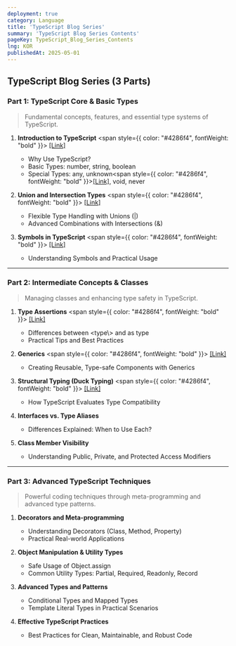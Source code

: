 ```yaml
---
deployment: true
category: Language
title: 'TypeScript Blog Series'
summary: 'TypeScript Blog Series Contents'
pageKey: TypeScript_Blog_Series_Contents
lng: KOR
publishedAt: 2025-05-01
---
```


## **TypeScript Blog Series (3 Parts)**

### **Part 1: TypeScript Core & Basic Types**

> Fundamental concepts, features, and essential type systems of TypeScript.

1. **Introduction to TypeScript** <span style={{ color: "#4286f4", fontWeight: "bold" }}> [[Link]](https://hanpy-blog.com/language/ko/typescript/typescript-essential-01-introduction)</span>
   - Why Use TypeScript?
   - Basic Types: <codeline>number</codeline>, <codeline>string</codeline>, <codeline>boolean</codeline>
   - Special Types: <codeline>any</codeline>, <codeline>unknown</codeline><span style={{ color: "#4286f4", fontWeight: "bold" }}>[[Link]](https://hanpy-blog.com/language/ko/typescript/unknown)</span>, <codeline>void</codeline>, <codeline>never</codeline>



2. **Union and Intersection Types** <span style={{ color: "#4286f4", fontWeight: "bold" }}> [[Link]](https://hanpy-blog.com/language/ko/typescript/typescript-essential-02-union-intersection)</span>
   - Flexible Type Handling with Unions (<codeline>|</codeline>)
   - Advanced Combinations with Intersections (<codeline>&</codeline>)



3. **Symbols in TypeScript** <span style={{ color: "#4286f4", fontWeight: "bold" }}> [[Link]](https://hanpy-blog.com/language/ko/typescript/typescript-essential-03-symbol)</span>
   - Understanding Symbols and Practical Usage

---

### **Part 2: Intermediate Concepts & Classes**

> Managing classes and enhancing type safety in TypeScript.

1. **Type Assertions** <span style={{ color: "#4286f4", fontWeight: "bold" }}> [[Link]](https://hanpy-blog.com/language/ko/typescript/typescript-intermediate-01-type-assertions)</span>
   - Differences between <codeline>\<type\\></codeline> and <codeline>as type</codeline>
   - Practical Tips and Best Practices



2. **Generics** <span style={{ color: "#4286f4", fontWeight: "bold" }}> [[Link]](https://hanpy-blog.com/language/ko/typescript/typescript-intermediate-02-generics)</span>
   - Creating Reusable, Type-safe Components with Generics



3. **Structural Typing (Duck Typing)** <span style={{ color: "#4286f4", fontWeight: "bold" }}> [[Link]](https://hanpy-blog.com/language/ko/typescript/typescript-intermediate-03-structural-typing)</span>
   - How TypeScript Evaluates Type Compatibility



4. **Interfaces vs. Type Aliases**
   - Differences Explained: When to Use Each?



5. **Class Member Visibility**
   - Understanding Public, Private, and Protected Access Modifiers

---

### **Part 3: Advanced TypeScript Techniques**

> Powerful coding techniques through meta-programming and advanced type patterns.

1. **Decorators and Meta-programming**
   - Understanding Decorators (Class, Method, Property)
   - Practical Real-world Applications



2. **Object Manipulation & Utility Types**
   - Safe Usage of <codeline>Object.assign</codeline>
   - Common Utility Types: <codeline>Partial</codeline>, <codeline>Required</codeline>, <codeline>Readonly</codeline>, <codeline>Record</codeline>



3. **Advanced Types and Patterns**
   - Conditional Types and Mapped Types
   - Template Literal Types in Practical Scenarios



5. **Effective TypeScript Practices**
   - Best Practices for Clean, Maintainable, and Robust Code
